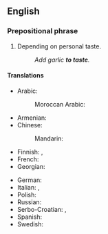 {{also|taste}}
==English==

===Prepositional phrase===
{{head|en|prepositional phrase}}

# {{lb|en|cooking}} Depending on personal taste.
#: ''Add garlic '''to taste'''.''

====Translations====
{{trans-top|depending on personal taste}}
* Arabic: {{t|ar|حَسَبَ الرَغَبَة}}
*: Moroccan Arabic: {{t|ary|على حسب الدوق|tr=ʕla ḥasab ed-dawq, ʕla ḥasab ed-dūq}}
* Armenian: {{t-needed|hy}}
* Chinese:
*: Mandarin: {{t-needed|cmn}}
* Finnish: {{t+|fi|[[maku|maun]] [[mukaan]]}}, {{t+|fi|[[oma]]n [[maku|maun]] [[mukaan]]}}
* French: {{t|fr|au goût}}
* Georgian: {{t|ka|გემოვნებით}}
{{trans-mid}}
* German: {{t|de|nach Geschmack}}
* Italian: {{t|it|quanto basta}}, {{t|it|a piacere}}
* Polish: {{t|pl|do smaku}}
* Russian: {{t|ru|по вку́су}}
* Serbo-Croatian: {{t|sh|prema ukusu}}, {{t|sh|po ukusu}}
* Spanish: {{t|es|al gusto}}
* Swedish: {{t-needed|sv}}
{{trans-bottom}}